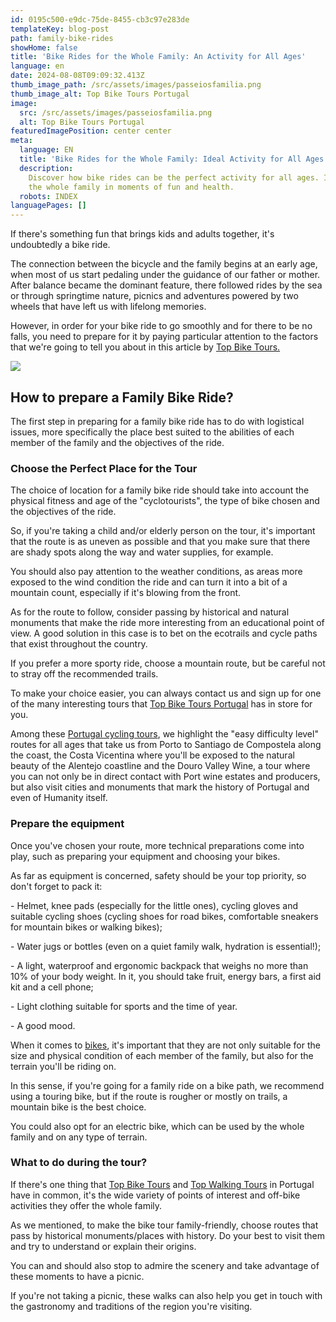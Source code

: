 ```yaml
---
id: 0195c500-e9dc-75de-8455-cb3c97e283de
templateKey: blog-post
path: family-bike-rides
showHome: false
title: 'Bike Rides for the Whole Family: An Activity for All Ages'
language: en
date: 2024-08-08T09:09:32.413Z
thumb_image_path: /src/assets/images/passeiosfamilia.png
thumb_image_alt: Top Bike Tours Portugal
image:
  src: /src/assets/images/passeiosfamilia.png
  alt: Top Bike Tours Portugal
featuredImagePosition: center center
meta:
  language: EN
  title: 'Bike Rides for the Whole Family: Ideal Activity for All Ages'
  description:
    Discover how bike rides can be the perfect activity for all ages. Involve
    the whole family in moments of fun and health.
  robots: INDEX
languagePages: []
---
```


If there's something fun that brings kids and adults together, it's undoubtedly
a bike ride.

The connection between the bicycle and the family begins at an early age, when
most of us start pedaling under the guidance of our father or mother. After
balance became the dominant feature, there followed rides by the sea or through
springtime nature, picnics and adventures powered by two wheels that have left
us with lifelong memories.

However, in order for your bike ride to go smoothly and for there to be no
falls, you need to prepare for it by paying particular attention to the factors
that we're going to tell you about in this article by
[Top Bike Tours.](https://topbiketoursportugal.com/)

![](/src/assets/images/passeiosfamilia.png)

## How to prepare a Family Bike Ride?

The first step in preparing for a family bike ride has to do with logistical
issues, more specifically the place best suited to the abilities of each member
of the family and the objectives of the ride.

### Choose the Perfect Place for the Tour

The choice of location for a family bike ride should take into account the
physical fitness and age of the "cyclotourists", the type of bike chosen and the
objectives of the ride.

So, if you're taking a child and/or elderly person on the tour, it's important
that the route is as uneven as possible and that you make sure that there are
shady spots along the way and water supplies, for example.

You should also pay attention to the weather conditions, as areas more exposed
to the wind condition the ride and can turn it into a bit of a mountain count,
especially if it's blowing from the front.

As for the route to follow, consider passing by historical and natural monuments
that make the ride more interesting from an educational point of view. A good
solution in this case is to bet on the ecotrails and cycle paths that exist
throughout the country.

If you prefer a more sporty ride, choose a mountain route, but be careful not to
stray off the recommended trails.

To make your choice easier, you can always contact us and sign up for one of the
many interesting tours that
[Top Bike Tours Portugal](https://topbiketoursportugal.com/) has in store for
you.

Among these [Portugal cycling tours](https://topbiketoursportugal.com/), we
highlight the "easy difficulty level" routes for all ages that take us from
Porto to Santiago de Compostela along the coast, the Costa Vicentina where
you'll be exposed to the natural beauty of the Alentejo coastline and the Douro
Valley Wine, a tour where you can not only be in direct contact with Port wine
estates and producers, but also visit cities and monuments that mark the history
of Portugal and even of Humanity itself.

### Prepare the equipment

Once you've chosen your route, more technical preparations come into play, such
as preparing your equipment and choosing your bikes.

As far as equipment is concerned, safety should be your top priority, so don't
forget to pack it:

\- Helmet, knee pads (especially for the little ones), cycling gloves and
suitable cycling shoes (cycling shoes for road bikes, comfortable sneakers for
mountain bikes or walking bikes);

\- Water jugs or bottles (even on a quiet family walk, hydration is essential!);

\- A light, waterproof and ergonomic backpack that weighs no more than 10% of
your body weight. In it, you should take fruit, energy bars, a first aid kit and
a cell phone;

\- Light clothing suitable for sports and the time of year.

\- A good mood.

When it comes to
[bikes](https://topbiketoursportugal.com/rent-bike-porto-portugal/), it's
important that they are not only suitable for the size and physical condition of
each member of the family, but also for the terrain you'll be riding on.

In this sense, if you're going for a family ride on a bike path, we recommend
using a touring bike, but if the route is rougher or mostly on trails, a
mountain bike is the best choice.

You could also opt for an electric bike, which can be used by the whole family
and on any type of terrain.

### What to do during the tour?

If there's one thing that [Top Bike Tours](https://topbiketoursportugal.com/)
and [Top Walking Tours](https://topwalkingtoursportugal.com/) in Portugal have
in common, it's the wide variety of points of interest and off-bike activities
they offer the whole family.

As we mentioned, to make the bike tour family-friendly, choose routes that pass
by historical monuments/places with history. Do your best to visit them and try
to understand or explain their origins.

You can and should also stop to admire the scenery and take advantage of these
moments to have a picnic.

If you're not taking a picnic, these walks can also help you get in touch with
the gastronomy and traditions of the region you're visiting.
